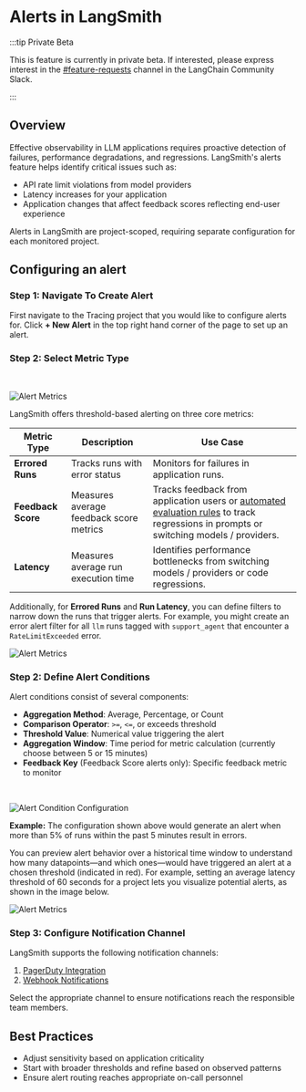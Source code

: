 # Alerts in LangSmith

:::tip Private Beta

This is feature is currently in private beta. If interested, please express interest in the <a href="https://langchaincommunity.slack.com/archives/C079K4ECBN2">\#feature-requests</a> channel in the LangChain Community Slack.

:::

## Overview

Effective observability in LLM applications requires proactive detection of failures, performance degradations, and regressions. LangSmith's alerts feature helps identify critical issues such as:

- API rate limit violations from model providers
- Latency increases for your application
- Application changes that affect feedback scores reflecting end-user experience

Alerts in LangSmith are project-scoped, requiring separate configuration for each monitored project.

## Configuring an alert

### Step 1: Navigate To Create Alert

First navigate to the Tracing project that you would like to configure alerts for. Click **+ New Alert** in the top right hand corner of the page to set up an alert.

### Step 2: Select Metric Type

<br />
<div style={{ textAlign: 'center' }}>

![Alert Metrics](./static/alert_metric.png)

</div>

LangSmith offers threshold-based alerting on three core metrics:

| Metric Type        | Description                             | Use Case                                                                                                                                                                 |
| ------------------ | --------------------------------------- | ------------------------------------------------------------------------------------------------------------------------------------------------------------------------ |
| **Errored Runs**   | Tracks runs with error status           | Monitors for failures in application runs.                                                                                                                               |
| **Feedback Score** | Measures average feedback score metrics | Tracks feedback from application users or <a href="./online_evaluations">automated evaluation rules</a> to track regressions in prompts or switching models / providers. |
| **Latency**        | Measures average run execution time     | Identifies performance bottlenecks from switching models / providers or code regressions.                                                                                |

Additionally, for **Errored Runs** and **Run Latency**, you can define filters to narrow down the runs that trigger alerts. For example, you might create an error alert filter for all `llm` runs tagged with `support_agent` that encounter a `RateLimitExceeded` error.

<div style={{ textAlign: 'center' }}>

![Alert Metrics](./static/alerts_filter.png)

</div>

### Step 2: Define Alert Conditions

Alert conditions consist of several components:

- **Aggregation Method**: Average, Percentage, or Count
- **Comparison Operator**: `>=`, `<=`, or exceeds threshold
- **Threshold Value**: Numerical value triggering the alert
- **Aggregation Window**: Time period for metric calculation (currently choose between 5 or 15 minutes)
- **Feedback Key** (Feedback Score alerts only): Specific feedback metric to monitor

<br />
<div style={{ textAlign: 'center' }}>

![Alert Condition Configuration](./static/define_conditions.png)

</div>

**Example:** The configuration shown above would generate an alert when more than 5% of runs within the past 5 minutes result in errors.

You can preview alert behavior over a historical time window to understand how many datapoints—and which ones—would have triggered an alert at a chosen threshold (indicated in red). For example, setting an average latency threshold of 60 seconds for a project lets you visualize potential alerts, as shown in the image below.

<div style={{ textAlign: 'center' }}>

![Alert Metrics](./static/alert_preview.png)

</div>

### Step 3: Configure Notification Channel

LangSmith supports the following notification channels:

1. [PagerDuty Integration](./alerts_pagerduty.mdx)
2. [Webhook Notifications](./alerts_webhook.mdx)

Select the appropriate channel to ensure notifications reach the responsible team members.

## Best Practices

- Adjust sensitivity based on application criticality
- Start with broader thresholds and refine based on observed patterns
- Ensure alert routing reaches appropriate on-call personnel
